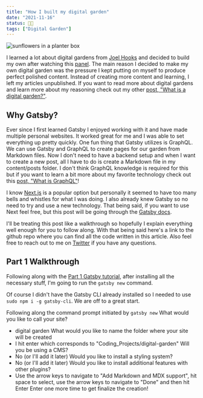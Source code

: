 ```yaml
---
title: "How I built my digital garden"
date: "2021-11-16"
status: 👩‍🌾
tags: ["Digital Garden"]
---
```


<img src="/building-digital-garden.png" alt="sunflowers in a planter box" />

I learned a lot about digital gardens from [Joel Hooks](https://joelhooks.com/) and decided to build my own after watching this [panel](https://egghead.io/lessons/egghead-sector-the-future-of-mdx-and-digital-gardens). The main reason I decided to make my own digital garden was the pressure I kept putting on myself to produce perfect polished content. Instead of creating more content and learning, I left my articles unpublished. If you want to read more about digital gardens and learn more about my reasoning check out my other [post, "What is a digital garden?"](https://www.jenkens.dev/blog/digital-garden).

## Why Gatsby?

Ever since I first learned Gatsby I enjoyed working with it and have made multiple personal websites. It worked great for me and I was able to set everything up pretty quickly. One fun thing that Gatsby utilizes is GraphQL. We can use Gatsby and GraphQL to create pages for our garden from Markdown files. Now I don't need to have a backend setup and when I want to create a new post, all I have to do is create a Markdown file in my content/posts folder. I don't think GraphQL knowledge is required for this but if you want to learn a bit more about my favorite technology check out this [post, "What is GraphQL"](https://www.jenkens.dev/blog/what-is-graphql/)! 

I know [Next.js](https://nextjs.org/) is a popular option but personally it seemed to have too many bells and whistles for what I was doing. I also already knew Gatsby so no need to try and use a new technology. That being said, if you want to use Next feel free, but this post will be going through the [Gatsby docs](https://www.gatsbyjs.com/docs/tutorial/part-0/).

I'll be treating this post like a walkthrough so hopefully I explain everything well enough for you to follow along. With that being said here's a link to the github repo where you can find all the code written in this article. Also feel free to reach out to me on [Twitter](https://twitter.com/jenkens_) if you have any questions. 

## Part 1 Walkthrough 
Following along with the [Part 1 Gatsby tutorial](https://www.gatsbyjs.com/docs/tutorial/part-1/), after installing all the necessary stuff, I'm going to run the `gatsby new` command. 

Of course I didn't have the Gatsby CLI already installed so I needed to use `sudo npm i -g gatsby-cli`. We are off to a great start. 

Following along the command prompt initiated by `gatsby new` 
What would you like to call your site?
- digital garden
What would you like to name the folder where your site will be created
- I hit enter which corresponds to "Coding_Projects/digital-garden"
Will you be using a CMS?
- No (or I'll add it later)
Would you like to install a styling system? 
- No (or I'll add it later)
Would you like to install additional features with other plugins?
- Use the arrow keys to navigate to "Add Markdown and MDX support", hit space to select, use the arrow keys to navigate to "Done" and then hit Enter
Enter one more time to get finalize the creation! 
